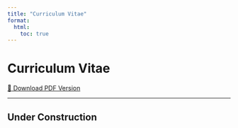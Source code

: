 ```yaml
---
title: "Curriculum Vitae"
format:
  html:
    toc: true
---
```


# Curriculum Vitae

[📄 Download PDF Version](cv/Hall_CV_Current.pdf)

------------------------------------------------------------------------

## Under Construction
